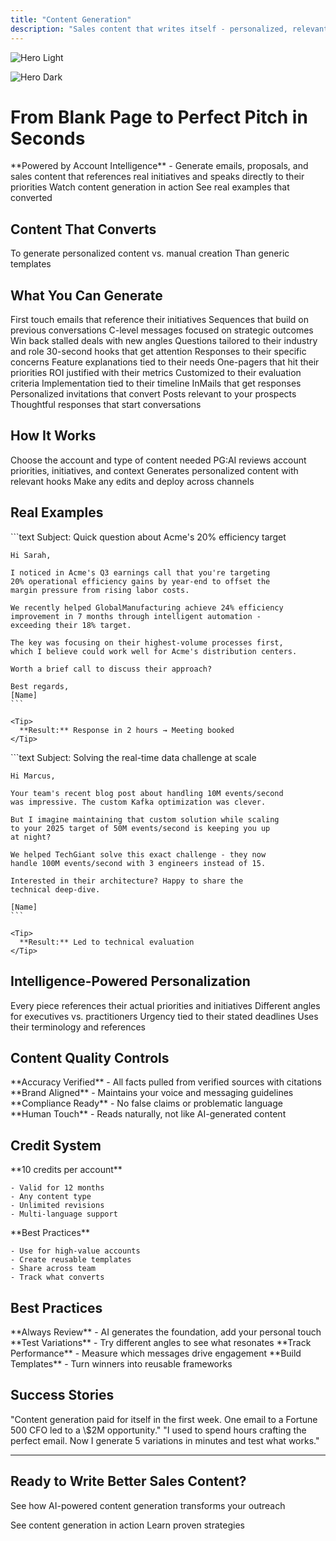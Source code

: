 ```yaml
---
title: "Content Generation"
description: "Sales content that writes itself - personalized, relevant, and ready in seconds"
---
```


<Frame>
  <img
    className="block dark:hidden"
    src="/images/hero-light.svg"
    alt="Hero Light"
  />

  <img
    className="hidden dark:block"
    src="/images/hero-dark.svg"
    alt="Hero Dark"
  />
</Frame>

# From Blank Page to Perfect Pitch in Seconds

<Info>
  **Powered by Account Intelligence** - Generate emails, proposals, and sales content that references real initiatives and speaks directly to their priorities
</Info>

<CardGroup cols={2}>
  <Card title="See It Generate" icon="play" href="/demo">
    Watch content generation in action
  </Card>
  <Card title="View Examples" icon="eye" href="#examples">
    See real examples that converted
  </Card>
</CardGroup>

## Content That Converts

<CardGroup cols={3}>
  <Card title="⚡ 10 seconds" icon="clock">
    To generate personalized content
  </Card>
  <Card title="📈 85% time saved" icon="chart-line">
    vs. manual creation
  </Card>
  <Card title="🎯 3x higher engagement" icon="target">
    Than generic templates
  </Card>
</CardGroup>

## What You Can Generate

<Tabs>
  <Tab title="📧 Emails">
    <CardGroup cols={2}>
      <Card title="Cold Outreach" icon="envelope">
        First touch emails that reference their initiatives
      </Card>
      <Card title="Follow-ups" icon="reply">
        Sequences that build on previous conversations
      </Card>
      <Card title="Executive Emails" icon="user-tie">
        C-level messages focused on strategic outcomes
      </Card>
      <Card title="Re-engagement" icon="refresh">
        Win back stalled deals with new angles
      </Card>
    </CardGroup>
  </Tab>
  <Tab title="📞 Call Scripts">
    <CardGroup cols={2}>
      <Card title="Discovery Guides" icon="compass">
        Questions tailored to their industry and role
      </Card>
      <Card title="Cold Call Openers" icon="phone">
        30-second hooks that get attention
      </Card>
      <Card title="Objection Handling" icon="shield">
        Responses to their specific concerns
      </Card>
      <Card title="Demo Talk Tracks" icon="presentation">
        Feature explanations tied to their needs
      </Card>
    </CardGroup>
  </Tab>
  <Tab title="📄 Documents">
    <CardGroup cols={2}>
      <Card title="Executive Summaries" icon="file-contract">
        One-pagers that hit their priorities
      </Card>
      <Card title="Business Cases" icon="chart-line">
        ROI justified with their metrics
      </Card>
      <Card title="Proposals" icon="file-signature">
        Customized to their evaluation criteria
      </Card>
      <Card title="Success Plans" icon="tasks">
        Implementation tied to their timeline
      </Card>
    </CardGroup>
  </Tab>
  <Tab title="💬 Social">
    <CardGroup cols={2}>
      <Card title="LinkedIn Messages" icon="linkedin">
        InMails that get responses
      </Card>
      <Card title="Connection Requests" icon="user-plus">
        Personalized invitations that convert
      </Card>
      <Card title="Content Ideas" icon="lightbulb">
        Posts relevant to your prospects
      </Card>
      <Card title="Comments" icon="comment">
        Thoughtful responses that start conversations
      </Card>
    </CardGroup>
  </Tab>
</Tabs>

## How It Works

<Steps>
  <Step title="Select Account">
    Choose the account and type of content needed
  </Step>
  <Step title="AI Analysis">
    PG:AI reviews account priorities, initiatives, and context
  </Step>
  <Step title="Content Creation">
    Generates personalized content with relevant hooks
  </Step>
  <Step title="Review & Send">
    Make any edits and deploy across channels
  </Step>
</Steps>

## Real Examples

<AccordionGroup>
  <Accordion title="CFO Email That Got a Meeting" icon="envelope">
    ```text
    Subject: Quick question about Acme's 20% efficiency target
    
    Hi Sarah,
    
    I noticed in Acme's Q3 earnings call that you're targeting 
    20% operational efficiency gains by year-end to offset the 
    margin pressure from rising labor costs.
    
    We recently helped GlobalManufacturing achieve 24% efficiency 
    improvement in 7 months through intelligent automation - 
    exceeding their 18% target.
    
    The key was focusing on their highest-volume processes first, 
    which I believe could work well for Acme's distribution centers.
    
    Worth a brief call to discuss their approach?
    
    Best regards,
    [Name]
    ```

    <Tip>
      **Result:** Response in 2 hours → Meeting booked
    </Tip>
  </Accordion>
  <Accordion title="Technical Champion Email" icon="code">
    ```text
    Subject: Solving the real-time data challenge at scale
    
    Hi Marcus,
    
    Your team's recent blog post about handling 10M events/second 
    was impressive. The custom Kafka optimization was clever.
    
    But I imagine maintaining that custom solution while scaling 
    to your 2025 target of 50M events/second is keeping you up 
    at night?
    
    We helped TechGiant solve this exact challenge - they now 
    handle 100M events/second with 3 engineers instead of 15.
    
    Interested in their architecture? Happy to share the 
    technical deep-dive.
    
    [Name]
    ```

    <Tip>
      **Result:** Led to technical evaluation
    </Tip>
  </Accordion>
</AccordionGroup>

## Intelligence-Powered Personalization

<CardGroup cols={2}>
  <Card title="Strategic Context" icon="brain">
    Every piece references their actual priorities and initiatives
  </Card>
  <Card title="Persona Awareness" icon="users">
    Different angles for executives vs. practitioners
  </Card>
  <Card title="Timeline Relevance" icon="clock">
    Urgency tied to their stated deadlines
  </Card>
  <Card title="Industry Fluency" icon="building">
    Uses their terminology and references
  </Card>
</CardGroup>

## Content Quality Controls

<Check>
  **Accuracy Verified** - All facts pulled from verified sources with citations
</Check>

<Check>
  **Brand Aligned** - Maintains your voice and messaging guidelines
</Check>

<Check>
  **Compliance Ready** - No false claims or problematic language
</Check>

<Check>
  **Human Touch** - Reads naturally, not like AI-generated content
</Check>

## Credit System

<CardGroup cols={2}>
  <Card title="What's Included" icon="credit-card">
    **10 credits per account**

    - Valid for 12 months
    - Any content type
    - Unlimited revisions
    - Multi-language support
  </Card>
  <Card title="Smart Usage" icon="lightbulb">
    **Best Practices**

    - Use for high-value accounts
    - Create reusable templates
    - Share across team
    - Track what converts
  </Card>
</CardGroup>

## Best Practices

<Warning>
  **Always Review** - AI generates the foundation, add your personal touch
</Warning>

<Tip>
  **Test Variations** - Try different angles to see what resonates
</Tip>

<Info>
  **Track Performance** - Measure which messages drive engagement
</Info>

<Note>
  **Build Templates** - Turn winners into reusable frameworks
</Note>

## Success Stories

<AccordionGroup>
  <Accordion title="Jennifer Wu - Enterprise AE at SalesTech Pro" icon="quote">
    "Content generation paid for itself in the first week. One email to a Fortune 500 CFO led to a \$2M opportunity."
  </Accordion>
  <Accordion title="David Martinez - SDR Team Lead at CloudFirst" icon="quote">
    "I used to spend hours crafting the perfect email. Now I generate 5 variations in minutes and test what works."
  </Accordion>
</AccordionGroup>

---

## Ready to Write Better Sales Content?

See how AI-powered content generation transforms your outreach

<CardGroup cols={2}>
  <Card title="Get Your Demo" icon="play" href="/demo">
    See content generation in action
  </Card>
  <Card title="Best Practices Guide" icon="book" href="/guides/content-best-practices">
    Learn proven strategies
  </Card>
</CardGroup>
